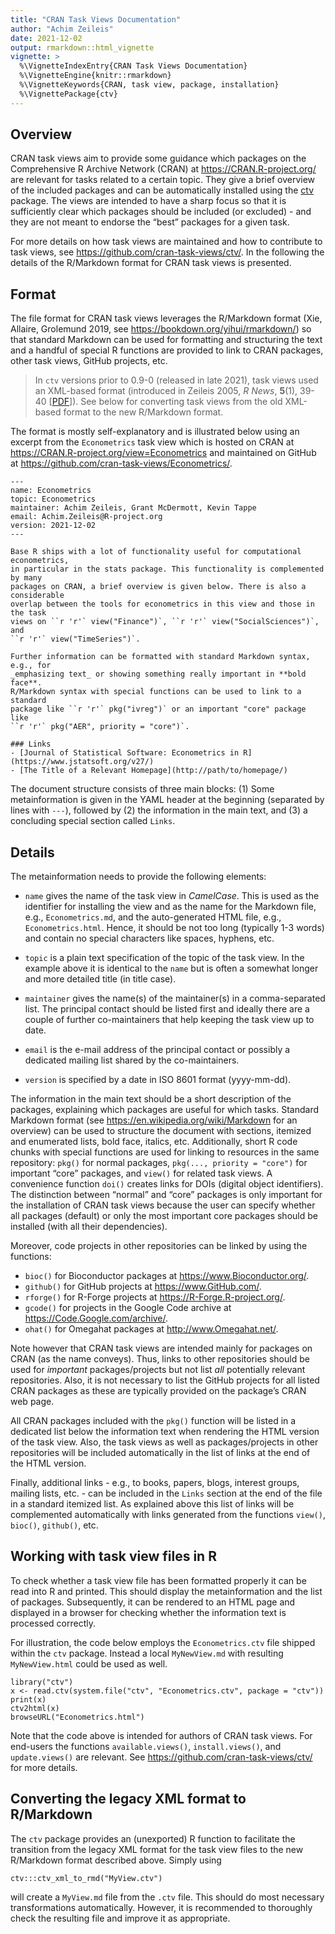 ```yaml
---
title: "CRAN Task Views Documentation"
author: "Achim Zeileis"
date: 2021-12-02
output: rmarkdown::html_vignette
vignette: >
  %\VignetteIndexEntry{CRAN Task Views Documentation}
  %\VignetteEngine{knitr::rmarkdown}
  %\VignetteKeywords{CRAN, task view, package, installation}
  %\VignettePackage{ctv}
---
```



## Overview

CRAN task views aim to provide some guidance which packages on the Comprehensive
R Archive Network (CRAN) at <https://CRAN.R-project.org/> are relevant for tasks
related to a certain topic. They give a brief overview of the included packages
and can be automatically installed using the
[ctv](https://CRAN.R-project.org/package=ctv) package. The views are intended to
have a sharp focus so that it is sufficiently clear which packages should be
included (or excluded) - and they are not meant to endorse the "best" packages
for a given task.

For more details on how task views are maintained and how to contribute to
task views, see <https://github.com/cran-task-views/ctv/>. In the following
the details of the R/Markdown format for CRAN task views is presented.


## Format

The file format for CRAN task views leverages the R/Markdown format
(Xie, Allaire, Grolemund 2019, see <https://bookdown.org/yihui/rmarkdown/>)
so that standard Markdown can be used for formatting and structuring the
text and a handful of special R functions are provided to link to CRAN
packages, other task views, GitHub projects, etc.

> In `ctv` versions prior to 0.9-0 (released in late 2021), task views used
> an XML-based format (introduced in Zeileis 2005, _R News_, **5**(1), 39-40
> [[PDF](https://www.R-project.org/doc/Rnews/Rnews_2005-1.pdf)]).
> See below for converting task views from the old XML-based format to the
> new R/Markdown format.

The format is mostly self-explanatory and is illustrated below using an
excerpt from the `Econometrics` task view which is hosted on CRAN at
<https://CRAN.R-project.org/view=Econometrics> and maintained on GitHub at
<https://github.com/cran-task-views/Econometrics/>.

```
---
name: Econometrics
topic: Econometrics
maintainer: Achim Zeileis, Grant McDermott, Kevin Tappe
email: Achim.Zeileis@R-project.org
version: 2021-12-02
---

Base R ships with a lot of functionality useful for computational econometrics,
in particular in the stats package. This functionality is complemented by many
packages on CRAN, a brief overview is given below. There is also a considerable
overlap between the tools for econometrics in this view and those in the task
views on ``r 'r'` view("Finance")`, ``r 'r'` view("SocialSciences")`, and
``r 'r'` view("TimeSeries")`.

Further information can be formatted with standard Markdown syntax, e.g., for
_emphasizing text_ or showing something really important in **bold face**.
R/Markdown syntax with special functions can be used to link to a standard
package like ``r 'r'` pkg("ivreg")` or an important "core" package like
``r 'r'` pkg("AER", priority = "core")`.

### Links
- [Journal of Statistical Software: Econometrics in R](https://www.jstatsoft.org/v27/)
- [The Title of a Relevant Homepage](http://path/to/homepage/)
```

The document structure consists of three main blocks: (1) Some metainformation
is given in the YAML header at the beginning (separated by lines with `---`),
followed by (2) the information in the main text, and (3) a concluding special
section called `Links`.


## Details

The metainformation needs to provide the following elements:

* `name` gives the name of the task view in _CamelCase_. This is used as the
identifier for installing the view and as the name for the Markdown file, e.g.,
`Econometrics.md`, and the auto-generated HTML file, e.g., `Econometrics.html`.
Hence, it should be not too long (typically 1-3 words) and contain no special
characters like spaces, hyphens, etc.

* `topic` is a plain text specification of the topic of the task view. In the
example above it is identical to the `name` but is often a somewhat longer and
more detailed title (in title case).

* `maintainer` gives the name(s) of the maintainer(s) in a comma-separated list.
The principal contact should be listed first and ideally there are a couple of
further co-maintainers that help keeping the task view up to date.

* `email` is the e-mail address of the principal contact or possibly a dedicated
mailing list shared by the co-maintainers.

* `version` is specified by a date in ISO 8601 format (yyyy-mm-dd).

The information in the main text should be a short description of the packages,
explaining which packages are useful for which tasks. Standard Markdown format
(see <https://en.wikipedia.org/wiki/Markdown> for an overview) can be used to
structure the document with sections, itemized and enumerated lists, bold face,
italics, etc. Additionally, short R code chunks with special functions are used for linking
to resources in the same repository: `pkg()` for normal packages,
`pkg(..., priority = "core")` for important "core" packages,  and
`view()` for related task views. A convenience function `doi()` creates links for
DOIs (digital object identifiers). The distinction between "normal" and "core"
packages is only important for the installation of CRAN task views because the
user can specify whether all packages (default) or only the most important core
packages should be installed (with all their dependencies).

Moreover, code projects in other repositories can be linked by using the functions:

* `bioc()` for Bioconductor packages at <https://www.Bioconductor.org/>.
* `github()` for GitHub projects at <https://www.GitHub.com/>.
* `rforge()` for R-Forge projects at <https://R-Forge.R-project.org/>.
* `gcode()` for projects in the Google Code archive at <https://Code.Google.com/archive/>.
* `ohat()` for Omegahat packages at <http://www.Omegahat.net/>.

Note however that CRAN task views are intended mainly for packages on CRAN (as the
name conveys). Thus, links to other repositories should be used for _important_
packages/projects but not list _all_ potentially relevant repositories. Also, it
is not necessary to list the GitHub projects for all listed CRAN packages as these
are typically provided on the package's CRAN web page.

All CRAN packages included with the `pkg()` function will be listed in a dedicated
list below the information text when rendering the HTML version of the task view.
Also, the task views as well as packages/projects in other repositories will be
included automatically in the list of links at the end of the HTML version.

Finally, additional links - e.g., to books, papers, blogs, interest groups, mailing
lists, etc. - can be included in the `Links` section at the end of the file in
a standard itemized list. As explained above this list of links will be complemented
automatically with links generated from the functions `view()`, `bioc()`, `github()`,
etc.


## Working with task view files in R

To check whether a task view file has been formatted properly it can be read into
R and printed. This should display the metainformation and the list of packages.
Subsequently, it can be rendered to an HTML page and displayed in a browser for
checking whether the information text is processed correctly.

For illustration, the code below employs the `Econometrics.ctv` file shipped
within the `ctv` package. Instead a local `MyNewView.md` with resulting
`MyNewView.html` could be used as well.

```
library("ctv")
x <- read.ctv(system.file("ctv", "Econometrics.ctv", package = "ctv"))
print(x)
ctv2html(x)
browseURL("Econometrics.html")
```

Note that the code above is intended for authors of CRAN task views. For end-users
the functions `available.views()`, `install.views()`, and `update.views()` are
relevant. See <https://github.com/cran-task-views/ctv/> for more details.


## Converting the legacy XML format to R/Markdown

The `ctv` package provides an (unexported) R function to facilitate the transition
from the legacy XML format for the task view files to the new R/Markdown format
described above. Simply using

```
ctv:::ctv_xml_to_rmd("MyView.ctv")
```

will create a `MyView.md` file from the `.ctv` file. This should do most necessary
transformations automatically. However, it is recommended to thoroughly check
the resulting file and improve it as appropriate.

